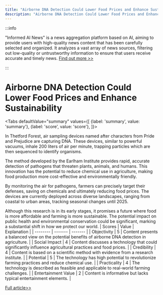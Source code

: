```yaml
---
title: "Airborne DNA Detection Could Lower Food Prices and Enhance Sustainability"
description: "Airborne DNA Detection Could Lower Food Prices and Enhance Sustainability"
---
```



:::info

"Informed AI News" is a news aggregation platform based on AI, aiming to provide users with high-quality news content that has been carefully selected and organized. It analyzes a vast array of news sources, filtering out low-quality or untrustworthy information to ensure that users receive accurate and timely news.  [Find out more >>](/docs/guides)

:::

# Airborne DNA Detection Could Lower Food Prices and Enhance Sustainability


<Tabs
	defaultValue="summary"
	values={[
	{label: 'summary', value: 'summary'},
	{label: 'score', value: 'score'},
]}>
<TabItem value="summary">


In Thetford Forest, air sampling devices named after characters from Pride and Prejudice are capturing DNA. These devices, similar to powerful vacuums, inhale 200 liters of air per minute, trapping particles which are then sequenced to identify organisms.

The method developed by the Earlham Institute provides rapid, accurate detection of pathogens that threaten plants, animals, and humans. This innovation has the potential to reduce chemical use in agriculture, making food production more cost-effective and environmentally friendly.

By monitoring the air for pathogens, farmers can precisely target their defenses, saving on chemicals and ultimately reducing food prices. The devices are currently deployed across diverse landscapes, ranging from coastal to urban areas, tracking seasonal changes until 2025.

Although this research is in its early stages, it promises a future where food is more affordable and farming is more sustainable. The potential impact on public health and environmental conservation could be significant, marking a substantial shift in how we protect our world.
</TabItem>
<TabItem value="score">
	| Scores     | Value   | Explanation |
	| -------- | ------- | ------- |
	| Objectivity  | 5    | Content presents a balanced view on the potential benefits of airborne DNA detection in agriculture.    |
	| Social Impact | 4     | Content discusses a technology that could significantly influence agricultural practices and food prices.    |
	| Credibility    | 4    | Content is based on a scientific method with evidence from a research institute.    |
	| Potential    | 5    | The technology has high potential to revolutionize farming practices and reduce chemical use.    |
	| Practicality    | 4    | The technology is described as feasible and applicable to real-world farming challenges.    |
	| Entertainment Value    | 2    | Content is informative but lacks typical entertainment elements.    |
</TabItem>
</Tabs>

[Full article>>](https://www.bbc.com/news/articles/c99zn92g2qgo)
